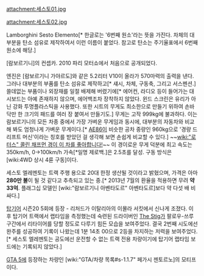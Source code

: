 attachment:세스토01.jpg 

attachment:세스토02.jpg 

Lamborghini Sesto Elemento[* 한글로는 '6번째 원소'라는 뜻을 가진다. 차체의 대부분을 탄소 섬유로 제작하여서 이런 이름이 붙었다. 참고로 탄소는 주기율표에서 6번째 원소에 해당.]

[람보르기니]의 컨셉카. 2010 파리 모터쇼에서 처음으로 공개되었다.

엔진은 [람보르기니 가야르도]와 같은 5.2리터 V10이 올라가 570마력의 출력을 낸다. 그러나 대부분의 부품를 탄소 섬유로 제작하고[* 섀시, 차체, 구동축, 그리고 서스펜션.] 쓸데없는 부품이나 외장재를 일절 배제해 버렸기에[* 에어컨, 라디오 등이 들어가는 대시보드는 아예 존재하지 않으며, 에어백조차 장착하지 않았다. 윈드 스크린은 유리가 아닌 강화 투명플라스틱을 사용했다. 또한 시트의 무게도 최소한으로 만들기 위하여 손바닥만 한 크기의 패드를 여러 장 붙여서 만들기도.] 무게는 고작 999kg에 불과하다. 이는 람보르기니의 모든 차종 중에서 가장 가벼운 무게임과 동시에, 대부분의 자동차와 비교해 봐도 엄청나게 가벼운 무게이다.[* [[AE86]]이 비슷한 공차 중량인 960kg으로 '경량 드리프트 머신'이라는 칭호를 받았던 걸 생각해 보면 손쉽게 비교할 수 있다.] ~~[[wiki:"로터스" 콜린 채프먼 경이 이 차를 좋아합니다!]]~~ 이 경이로운 무게 덕분에 최고 속도는 350km/h, 0→100km/h 가속[*일명 제로백.]은 2.5초를 달성. 구동 방식은 [wiki:4WD 상시 4륜 구동]이다. 

세스토 엘레멘토는 트랙 주행 용으로 20대 한정 생산될 것이라고 밝혔으며, 가격은 아마 '''280만 불'''이 될 것 같다고 추측되고 있는 중.[* 2013년 7월의 환율을 적용하면 무려 '''약 33억'''. 플래그십 모델인 [wiki:"람보르기니 아벤타도르" 아벤타도르]보다 약 다섯 배 비싸다.]

[[탑기어]] 시즌20 5회에 등장 - 리처드가 이탈리아의 이몰라 서킷에서 신나게 조졌다. 이후 탑기어 트랙에서 랩타임을 측정했는데 숙련된 드라이버인 [[The Stig]]가 팔로우-쓰루 구간에서 리타이어를 당할 정도로 다루기 힘든 모습을 보여주었다. 결국 2번째 시도에선 완주를 성공하여 기록이 나왔는데 1분 14초 00으로 2등을 차지하는 저력을 보여주었다.[* 세스토 엘레멘토는 공도에선 운전할 수 없는 트랙 전용 차량이기에 탑기어 랩타임 보드에는 기록되지 않았다.]

[[GTA 5]]에 등장하는 차량인 [wiki:"GTA/차량 목록#s-1.1.7" 페가시 젠토르노]의 모티프이다.
